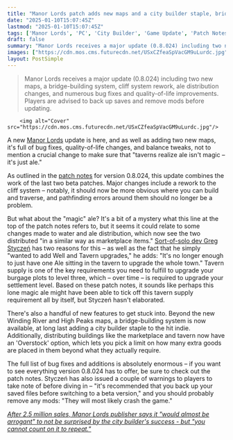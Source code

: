 ```yaml
---
title: "Manor Lords patch adds new maps and a city builder staple, bridge-building, and also makes it so 'taverns realize ale isn't magic – it's just ale'"
date: "2025-01-10T15:07:45Z"
lastmod: "2025-01-10T15:07:45Z"
tags: ['Manor Lords', 'PC', 'City Builder', 'Game Update', 'Patch Notes']
draft: false
summary: "Manor Lords receives a major update (0.8.024) including two new maps, a bridge-building system,  cliff system rework, ale distribution changes, and numerous bug fixes and quality-of-life improvements.  Players are advised to back up saves and remove mods before updating."
images: ["https://cdn.mos.cms.futurecdn.net/USxCZfeaSpVacGM9uLurdc.jpg"]
layout: PostSimple
---
```

> Manor Lords receives a major update (0.8.024) including two new maps, a bridge-building system,  cliff system rework, ale distribution changes, and numerous bug fixes and quality-of-life improvements.  Players are advised to back up saves and remove mods before updating.


        <img alt="Cover" src="https://cdn.mos.cms.futurecdn.net/USxCZfeaSpVacGM9uLurdc.jpg"/>
        
A new [<u>Manor Lords</u>](https://www.gamesradar.com/manor-lords-tips/) update is here, and as well as adding two new maps, it's full of bug fixes, quality-of-life changes, and balance tweaks, not to mention a crucial change to make sure that "taverns realize ale isn't magic – it's just ale."

As outlined in the [<u>patch notes</u>](https://store.steampowered.com/news/app/1363080/view/534338967351329253) for version 0.8.024, this update combines the work of the last two beta patches. Major changes include a rework to the cliff system – notably, it should now be more obvious where you can build and traverse, and pathfinding errors around them should no longer be a problem. 

But what about the "magic" ale? It's a bit of a mystery what this line at the top of the patch notes refers to, but it seems it could relate to some changes made to water and ale distribution, which now see the two distributed "in a similar way as marketplace items." [<u>Sort-of-solo dev Greg Styczeń</u>](https://www.gamesradar.com/games/city-builder/manor-lords-creator-kind-of-agrees-that-he-isnt-really-a-solo-dev-but-says-hes-earned-the-title-because-if-i-quit-its-game-over/) has two reasons for this – as well as the fact that he simply "wanted to add Well and Tavern upgrades," he adds: "It's no longer enough to just have one Ale sitting in the tavern to upgrade the whole town." Tavern supply is one of the key requirements you need to fulfill to upgrade your burgage plots to level three, which – over time – is required to upgrade your settlement level. Based on these patch notes, it sounds like perhaps this lone magic ale might have been able to tick off this tavern supply requirement all by itself, but Styczeń hasn't elaborated. 

There's also a handful of new features to get stuck into. Beyond the new Winding River and High Peaks maps, a bridge-building system is now available, at long last adding a city builder staple to the hit indie. Additionally, distributing buildings like the marketplace and tavern now have an 'Overstock' option, which lets you pick a limit on how many extra goods are placed in them beyond what they actually require. 

The full list of bug fixes and additions is absolutely enormous – if you want to see everything version 0.8.024 has to offer, be sure to check out the patch notes. Styczeń has also issued a couple of warnings to players to take note of before diving in – "it's recommended that you back up your saved files before switching to a beta version," and you should probably remove any mods: "They will most likely crash the game."

[<u><em>After 2.5 million sales, Manor Lords publisher says it "would almost be arrogant" to not be surprised by the city builder's success - but "you cannot count on it to repeat."</em></u>](https://www.gamesradar.com/games/city-builder/after-2-5-million-sales-manor-lords-publisher-says-it-would-almost-be-arrogant-to-not-be-surprised-by-the-city-builders-success-but-you-cannot-count-on-it-to-repeat/)
        